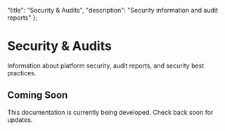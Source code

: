   "title": "Security & Audits",
  "description": "Security information and audit reports"
};

# Security & Audits

Information about platform security, audit reports, and security best practices.

## Coming Soon

This documentation is currently being developed. Check back soon for updates. 